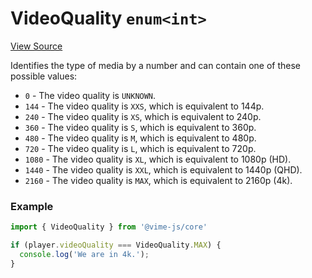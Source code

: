 
<Meta title="API/VideoQuality" />

# VideoQuality `enum<int>`

[View Source](https://github.com/vime-js/vime/blob/master/packages/vime-core/src/player/VideoQuality.js)

Identifies the type of media by a number and can contain one of these possible values:

- `0` - The video quality is `UNKNOWN`.
- `144` - The video quality is `XXS`, which is equivalent to 144p.
- `240` - The video quality is `XS`, which is equivalent to 240p.
- `360` - The video quality is `S`, which is equivalent to 360p.
- `480` - The video quality is `M`, which is equivalent to 480p.
- `720` - The video quality is `L`, which is equivalent to 720p.
- `1080` - The video quality is `XL`, which is equivalent to 1080p (HD).
- `1440` - The video quality is `XXL`, which is equivalent to 1440p (QHD).
- `2160` - The video quality is `MAX`, which is equivalent to 2160p (4k).

### Example

```js
import { VideoQuality } from '@vime-js/core'

if (player.videoQuality === VideoQuality.MAX) {
  console.log('We are in 4k.');
}
```